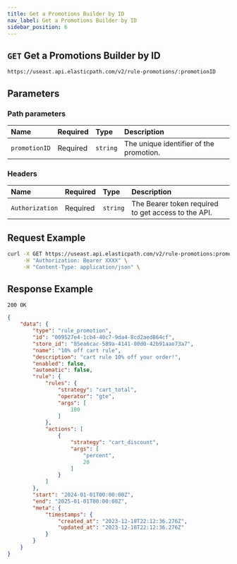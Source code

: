```yaml
---
title: Get a Promotions Builder by ID
nav_label: Get a Promotions Builder by ID
sidebar_position: 6
---
```


## `GET` Get a Promotions Builder by ID

```http
https://useast.api.elasticpath.com/v2/rule-promotions/:promotionID
```

## Parameters

### Path parameters

| Name            | Required | Type     | Description                          |
|:----------------|:---------|:---------|:-------------------------------------|
| `promotionID` | Required | `string` | The unique identifier of the promotion. |

### Headers

| Name            | Required | Type     | Description                          |
|:----------------|:---------|:---------|:-------------------------------------|
| `Authorization` | Required | `string` | The Bearer token required to get access to the API. |

## Request Example

```bash
curl -X GET https://useast.api.elasticpath.com/v2/rule-promotions:promotionID \
     -H "Authorization: Bearer XXXX" \
     -H "Content-Type: application/json" \
```

## Response Example

`200 OK`

```json
{
    "data": {
        "type": "rule_promotion",
        "id": "009527e4-1cb4-40c7-9da4-8cd2aed864cf",
        "store_id": "85ea6cac-589a-4141-80d0-42b91aae73a7",
        "name": "10% off cart rule",
        "description": "cart rule 10% off your order!",
        "enabled": false,
        "automatic": false,
        "rule": {
            "rules": {
                "strategy": "cart_total",
                "operator": "gte",
                "args": [
                    100
                ]
            },
            "actions": [
                {
                    "strategy": "cart_discount",
                    "args": [
                        "percent",
                        20
                    ]
                }
            ]
        },
        "start": "2024-01-01T00:00:00Z",
        "end": "2025-01-01T00:00:00Z",
        "meta": {
            "timestamps": {
                "created_at": "2023-12-18T22:12:36.276Z",
                "updated_at": "2023-12-18T22:12:36.276Z"
            }
        }
    }
}
```
